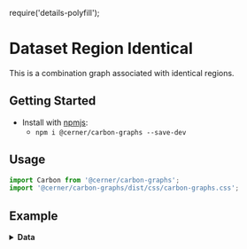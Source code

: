 require('details-polyfill');

# Dataset Region Identical
This is a combination graph associated with identical regions.

## Getting Started

- Install with [npmjs](https://www.npmjs.com):
  - `npm i @cerner/carbon-graphs --save-dev`

## Usage
```js
import Carbon from '@cerner/carbon-graphs';
import '@cerner/carbon-graphs/dist/css/carbon-graphs.css';
```

## Example
<CombinationGraph />

<details>
<summary style={{fontSize: 24 }}>
<b>Data</b>
</summary>

### Graph Config object
<GraphConfig />

### Data object
#### Line Dataset
<DataObject1 />

#### Paired Result Dataset
<DataObject2 />
</details>
